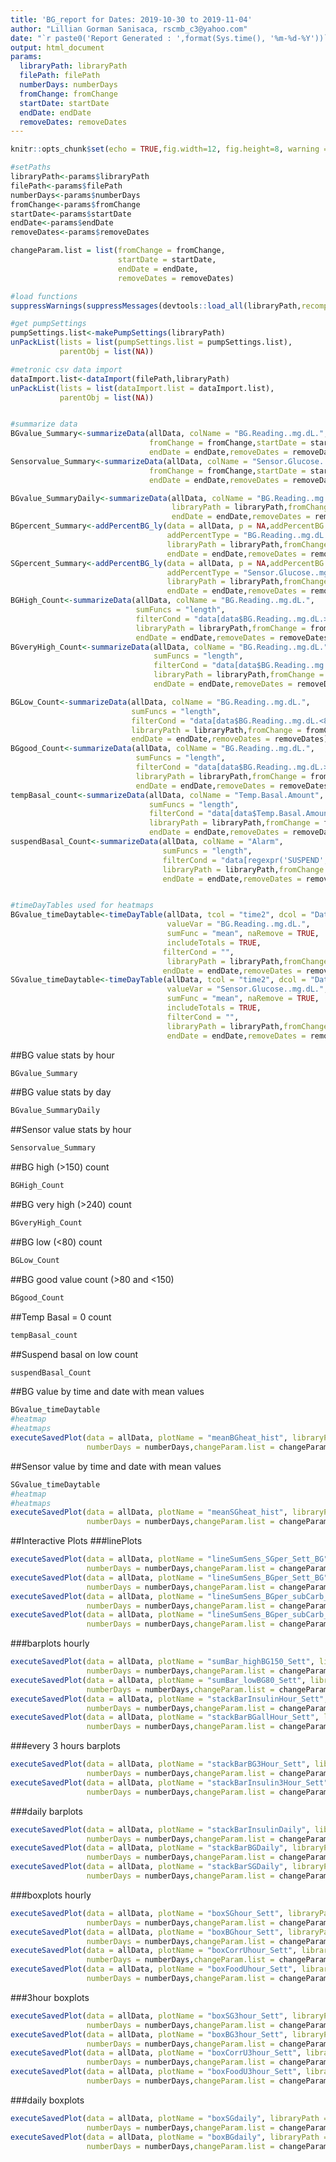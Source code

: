 ```yaml
---
title: 'BG_report for Dates: 2019-10-30 to 2019-11-04'
author: "Lillian Gorman Sanisaca, rscmb_c3@yahoo.com"
date: "`r paste0('Report Generated : ',format(Sys.time(), '%m-%d-%Y'))`"
output: html_document
params:
  libraryPath: libraryPath
  filePath: filePath
  numberDays: numberDays
  fromChange: fromChange
  startDate: startDate
  endDate: endDate
  removeDates: removeDates
---
```


```r
knitr::opts_chunk$set(echo = TRUE,fig.width=12, fig.height=8, warning = FALSE)
```


```r
#setPaths
libraryPath<-params$libraryPath
filePath<-params$filePath
numberDays<-params$numberDays
fromChange<-params$fromChange
startDate<-params$startDate
endDate<-params$endDate
removeDates<-params$removeDates

changeParam.list = list(fromChange = fromChange,
                        startDate = startDate,
                        endDate = endDate,
                        removeDates = removeDates)

#load functions
suppressWarnings(suppressMessages(devtools::load_all(libraryPath,recompile = FALSE)))

#get pumpSettings
pumpSettings.list<-makePumpSettings(libraryPath)
unPackList(lists = list(pumpSettings.list = pumpSettings.list),
           parentObj = list(NA)) 

#metronic csv data import
dataImport.list<-dataImport(filePath,libraryPath)
unPackList(lists = list(dataImport.list = dataImport.list),
           parentObj = list(NA)) 


#summarize data
BGvalue_Summary<-summarizeData(allData, colName = "BG.Reading..mg.dL.", libraryPath = libraryPath,
                               fromChange = fromChange,startDate = startDate,
                               endDate = endDate,removeDates = removeDates)
Sensorvalue_Summary<-summarizeData(allData, colName = "Sensor.Glucose..mg.dL.", libraryPath = libraryPath,
                               fromChange = fromChange,startDate = startDate,
                               endDate = endDate,removeDates = removeDates)

BGvalue_SummaryDaily<-summarizeData(allData, colName = "BG.Reading..mg.dL.",  timeStep = "day", 
                                    libraryPath = libraryPath,fromChange = fromChange,startDate = startDate,
                                    endDate = endDate,removeDates = removeDates)
BGpercent_Summary<-addPercentBG_ly(data = allData, p = NA,addPercentBG = c("very high","high","good","low"),
                                   addPercentType = "BG.Reading..mg.dL.",outputType = "table",
                                   libraryPath = libraryPath,fromChange = fromChange,startDate = startDate,
                                   endDate = endDate,removeDates = removeDates)
SGpercent_Summary<-addPercentBG_ly(data = allData, p = NA,addPercentBG = c("very high","high","good","low"),
                                   addPercentType = "Sensor.Glucose..mg.dL.",outputType = "table",
                                   libraryPath = libraryPath,fromChange = fromChange,startDate = startDate,
                                   endDate = endDate,removeDates = removeDates)
BGHigh_Count<-summarizeData(allData, colName = "BG.Reading..mg.dL.", 
                            sumFuncs = "length",
                            filterCond = "data[data$BG.Reading..mg.dL.>150 & !is.na(data$BG.Reading..mg.dL.),]",
                            libraryPath = libraryPath,fromChange = fromChange,startDate = startDate,
                            endDate = endDate,removeDates = removeDates)
BGveryHigh_Count<-summarizeData(allData, colName = "BG.Reading..mg.dL.", 
                                sumFuncs = "length",
                                filterCond = "data[data$BG.Reading..mg.dL.>240 & !is.na(data$BG.Reading..mg.dL.),]",
                                libraryPath = libraryPath,fromChange = fromChange,startDate = startDate,
                                endDate = endDate,removeDates = removeDates)

BGLow_Count<-summarizeData(allData, colName = "BG.Reading..mg.dL.", 
                           sumFuncs = "length",
                           filterCond = "data[data$BG.Reading..mg.dL.<80 & !is.na(data$BG.Reading..mg.dL.),]",
                           libraryPath = libraryPath,fromChange = fromChange,startDate = startDate,
                           endDate = endDate,removeDates = removeDates)
BGgood_Count<-summarizeData(allData, colName = "BG.Reading..mg.dL.", 
                            sumFuncs = "length",
                            filterCond = "data[data$BG.Reading..mg.dL.>=80 & data$BG.Reading..mg.dL.<=150 & !is.na(data$BG.Reading..mg.dL.),]",
                            libraryPath = libraryPath,fromChange = fromChange,startDate = startDate,
                            endDate = endDate,removeDates = removeDates)
tempBasal_count<-summarizeData(allData, colName = "Temp.Basal.Amount", 
                               sumFuncs = "length",
                               filterCond = "data[data$Temp.Basal.Amount==0 & !is.na(data$Temp.Basal.Amount),]",
                               libraryPath = libraryPath,fromChange = fromChange,startDate = startDate,
                               endDate = endDate,removeDates = removeDates)
suspendBasal_Count<-summarizeData(allData, colName = "Alarm", 
                                  sumFuncs = "length",
                                  filterCond = "data[regexpr('SUSPEND',data$Alarm)>0 & !is.na(data$Alarm),]", 
                                  libraryPath = libraryPath,fromChange = fromChange,startDate = startDate,
                                  endDate = endDate,removeDates = removeDates)


#timeDayTables used for heatmaps
BGvalue_timeDaytable<-timeDayTable(allData, tcol = "time2", dcol = "Date2", 
                                   valueVar = "BG.Reading..mg.dL.", 
                                   sumFunc = "mean", naRemove = TRUE,
                                   includeTotals = TRUE,
                                  filterCond = "",
                                   libraryPath = libraryPath,fromChange = fromChange,startDate = startDate,
                                  endDate = endDate,removeDates = removeDates)
SGvalue_timeDaytable<-timeDayTable(allData, tcol = "time2", dcol = "Date2", 
                                   valueVar = "Sensor.Glucose..mg.dL.", 
                                   sumFunc = "mean", naRemove = TRUE,
                                   includeTotals = TRUE,
                                   filterCond = "",
                                   libraryPath = libraryPath,fromChange = fromChange,startDate = startDate,
                                   endDate = endDate,removeDates = removeDates)


```

##BG value stats by hour
```r
BGvalue_Summary
```
##BG value stats by day
```r
BGvalue_SummaryDaily
```

##Sensor value stats by hour
```r
Sensorvalue_Summary
```

##BG high (>150) count
```r
BGHigh_Count
```

##BG very high (>240) count
```r
BGveryHigh_Count
```

##BG low (<80) count
```r
BGLow_Count
```

##BG good value count (>80 and <150)
```r
BGgood_Count
```

##Temp Basal = 0 count
```r
tempBasal_count
```

##Suspend basal on low count
```r
suspendBasal_Count
```


##BG value by time and date with mean values
```r
BGvalue_timeDaytable
#heatmap
#heatmaps
executeSavedPlot(data = allData, plotName = "meanBGheat_hist", libraryPath = libraryPath,
                 numberDays = numberDays,changeParam.list = changeParam.list)

```

##Sensor value by time and date with mean values
```r
SGvalue_timeDaytable
#heatmap
#heatmaps
executeSavedPlot(data = allData, plotName = "meanSGheat_hist", libraryPath = libraryPath,
                 numberDays = numberDays,changeParam.list = changeParam.list)

```



##Interactive Plots
###linePlots
```r
executeSavedPlot(data = allData, plotName = "lineSumSens_SGper_Sett_BG", libraryPath = libraryPath,
                 numberDays = numberDays,changeParam.list = changeParam.list)
executeSavedPlot(data = allData, plotName = "lineSumSens_BGper_Sett_BG", libraryPath = libraryPath,
                 numberDays = numberDays,changeParam.list = changeParam.list)
executeSavedPlot(data = allData, plotName = "lineSumSens_BGper_subCarb_BG", libraryPath = libraryPath,
                 numberDays = numberDays,changeParam.list = changeParam.list)
executeSavedPlot(data = allData, plotName = "lineSumSens_BGper_subCarb_Sett_BG", libraryPath = libraryPath,
                 numberDays = numberDays,changeParam.list = changeParam.list)

```

###barplots hourly
```r
executeSavedPlot(data = allData, plotName = "sumBar_highBG150_Sett", libraryPath = libraryPath,
                 numberDays = numberDays,changeParam.list = changeParam.list)
executeSavedPlot(data = allData, plotName = "sumBar_lowBG80_Sett", libraryPath = libraryPath,
                 numberDays = numberDays,changeParam.list = changeParam.list)
executeSavedPlot(data = allData, plotName = "stackBarInsulinHour_Sett", libraryPath = libraryPath,
                 numberDays = numberDays,changeParam.list = changeParam.list)
executeSavedPlot(data = allData, plotName = "stackBarBGallHour_Sett", libraryPath = libraryPath,
                 numberDays = numberDays,changeParam.list = changeParam.list)
```

###every 3 hours barplots
```r
executeSavedPlot(data = allData, plotName = "stackBarBG3Hour_Sett", libraryPath = libraryPath,
                 numberDays = numberDays,changeParam.list = changeParam.list)
executeSavedPlot(data = allData, plotName = "stackBarInsulin3Hour_Sett", libraryPath = libraryPath,
                 numberDays = numberDays,changeParam.list = changeParam.list)
```
###daily barplots
```r
executeSavedPlot(data = allData, plotName = "stackBarInsulinDaily", libraryPath = libraryPath,
                 numberDays = numberDays,changeParam.list = changeParam.list)
executeSavedPlot(data = allData, plotName = "stackBarBGDaily", libraryPath = libraryPath,
                 numberDays = numberDays,changeParam.list = changeParam.list)
executeSavedPlot(data = allData, plotName = "stackBarSGDaily", libraryPath = libraryPath,
                 numberDays = numberDays,changeParam.list = changeParam.list)
```

###boxplots hourly
```r
executeSavedPlot(data = allData, plotName = "boxSGhour_Sett", libraryPath = libraryPath,
                 numberDays = numberDays,changeParam.list = changeParam.list)
executeSavedPlot(data = allData, plotName = "boxBGhour_Sett", libraryPath = libraryPath,
                 numberDays = numberDays,changeParam.list = changeParam.list)
executeSavedPlot(data = allData, plotName = "boxCorrUhour_Sett", libraryPath = libraryPath,
                 numberDays = numberDays,changeParam.list = changeParam.list)
executeSavedPlot(data = allData, plotName = "boxFoodUhour_Sett", libraryPath = libraryPath,
                 numberDays = numberDays,changeParam.list = changeParam.list)

```

###3hour boxplots
```r
executeSavedPlot(data = allData, plotName = "boxSG3hour_Sett", libraryPath = libraryPath,
                 numberDays = numberDays,changeParam.list = changeParam.list)
executeSavedPlot(data = allData, plotName = "boxBG3hour_Sett", libraryPath = libraryPath,
                 numberDays = numberDays,changeParam.list = changeParam.list)
executeSavedPlot(data = allData, plotName = "boxCorrU3hour_Sett", libraryPath = libraryPath,
                 numberDays = numberDays,changeParam.list = changeParam.list)
executeSavedPlot(data = allData, plotName = "boxFoodU3hour_Sett", libraryPath = libraryPath,
                 numberDays = numberDays,changeParam.list = changeParam.list)
```

###daily boxplots
```r
executeSavedPlot(data = allData, plotName = "boxSGdaily", libraryPath = libraryPath,
                 numberDays = numberDays,changeParam.list = changeParam.list)
executeSavedPlot(data = allData, plotName = "boxBGdaily", libraryPath = libraryPath,
                 numberDays = numberDays,changeParam.list = changeParam.list)
```
